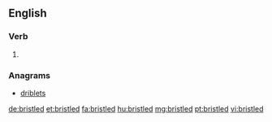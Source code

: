==English==

===Verb===
{{head|en}}

# {{en-past of|bristle}}

===Anagrams===
* [[driblets#English|driblets]]

[[de:bristled]]
[[et:bristled]]
[[fa:bristled]]
[[hu:bristled]]
[[mg:bristled]]
[[pt:bristled]]
[[vi:bristled]]